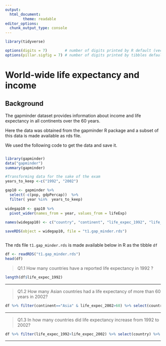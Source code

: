```yaml
---
output:
  html_document:
        theme: readable
editor_options: 
  chunk_output_type: console
---
```



```r

library(tidyverse)

options(digits = 7)        # number of digits printed by R default (vectors, data.frames, lists)
options(pillar.sigfig = 7) # number of digits printed by tibbles default.

```

# World-wide life expectancy and income

## Background

The gapminder dataset provides information about income and life expectancy in all continents over the 60 years. 

Here the data was obtained from the gapminder R package and a subset of this data is made available as rds file. 

We used the following code to get the data and save it.

```r

library(gapminder)
data("gapminder")
summary(gapminder)

#Transforming data for the sake of the exam 
years_to_keep <-c("1992", "2002")

gap10 <- gapminder %>%
  select(-c(pop, gdpPercap))  %>%
  filter( year %in%  years_to_keep)
 
widegap10 <- gap10 %>%
  pivot_wider(names_from = year, values_from = lifeExp)
 
names(widegap10) <- c("country", "continent", "life_expec_1992", "life_expec_2002")

saveRDS(object = widegap10, file = "t1.gap_minder.rds")



```
The rds file `t1.gap_minder.rds` is made available below in R as the tibble `df`

```r

df <- readRDS("t1.gap_minder.rds")
head(df) 

```

>Q1.1 How many countries have a reported life expectancy in 1992 ?

```r
length(df$life_expec_1992)
```


---

>Q1.2 How many Asian countries had a life expectancy of more than 60 years in 2002?

```r
df %>% filter(continent=="Asia" & life_expec_2002>60) %>% select(country) %>% dim()
```


---

>Q1.3 In how many countries did life expectancy increase from 1992 to 2002?

```r
df %>% filter(life_expec_1992<life_expec_2002) %>% select(country) %>%  dim()
```

---

